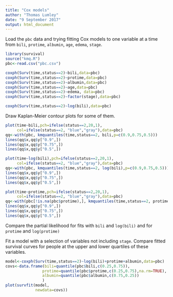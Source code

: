 ```yaml
---
title: "Cox models"
author: "Thomas Lumley"
date: "9 September 2017"
output: html_document
---
```


Load the `pbc` data and trying fitting Cox models to one variable at a time from `bili`, `protime`, `albumin`, `age`, `edema`, `stage`.

```r
library(survival)
source("kmq.R")
pbc<-read.csv("pbc.csv")

coxph(Surv(time,status==2)~bili,data=pbc)
coxph(Surv(time,status==2)~protime,data=pbc)
coxph(Surv(time,status==2)~albumin,data=pbc)
coxph(Surv(time,status==2)~age,data=pbc)
coxph(Surv(time,status==2)~edema, data=pbc)
coxph(Surv(time,status==2)~factor(stage),data=pbc)

coxph(Surv(time,status==2)~log(bili),data=pbc)
```

Draw Kaplan-Meier contour plots for some of them.

```r
plot(time~bili,pch=ifelse(status==2,20,1),
     col=ifelse(status==2, "blue","gray"),data=pbc)
qq<-with(pbc, kmquantiles(time,status==2, bili,p=c(0.9,0.75,0.5)))
lines(qq$x,qq$y["0.9",])
lines(qq$x,qq$y["0.75",])
lines(qq$x,qq$y["0.5",])
```

```r
plot(time~log(bili),pch=ifelse(status==2,20,1),
     col=ifelse(status==2, "blue","gray"),data=pbc)
qq<-with(pbc, kmquantiles(time,status==2, log(bili),p=c(0.9,0.75,0.5)))
lines(qq$x,qq$y["0.9",])
lines(qq$x,qq$y["0.75",])
lines(qq$x,qq$y["0.5",])
```

```r
plot(time~protime,pch=ifelse(status==2,20,1),
     col=ifelse(status==2, "blue","gray"),data=pbc)
qq<-with(pbc[!is.na(pbc$protime),], kmquantiles(time,status==2, protime,p=c(0.9,0.75,0.5)))
lines(qq$x,qq$y["0.9",])
lines(qq$x,qq$y["0.75",])
lines(qq$x,qq$y["0.5",])
```

Compare the partial likelihood for fits with `bili` and `log(bili)` and for `protime` and `log(protime)`

Fit a model with a selection of variables not including `stage`. Compare fitted survival curves for people at the upper and lower quartiles of these variables. 

```r
model<-coxph(Surv(time,status==2)~log(bili)+protime+albumin,data=pbc)
covs<-data.frame(bili=quantile(pbc$bili,c(0.25,0.75)),
                protime=quantile(pbc$protime,c(0.25,0.75),na.rm=TRUE),
                albumin=quantile(pbc$albumin,c(0.75,0.25))
                )
plot(survfit(model,
             newdata=covs))
```